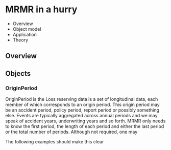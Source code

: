 <!--
%\VignetteEngine{knitr::knitr}
%\VignetteIndexEntry{MRMR in a hurry}
-->
# MRMR in a hurry

* Overview
* Object model
* Application
* Theory

## Overview

## Objects

### OriginPeriod
OriginPeriod is the 
Loss reserving data is a set of longitudinal data, each member of which corresponds to an origin period. This origin period may be an accident period, policy period, report period or possibly something else. Events are typically aggregated across annual periods and we may speak of accident years, underwriting years and so forth. MRMR only needs to know the first period, the length of each period and either the last period or the total number of periods. Although not required, one may

The following examples should make this clear